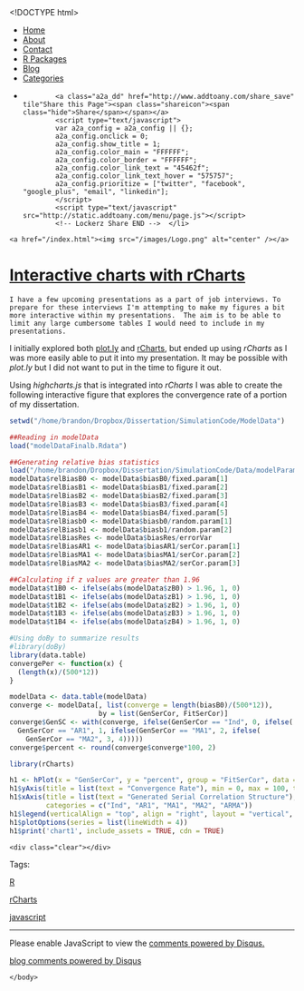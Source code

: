 <!DOCTYPE html>
<html>
  <head>
    <meta charset="utf-8">
    <title>Interactive charts with rCharts</title>
    <meta name="author" content="Brandon LeBeau" />
   <link rel="alternate" type="application/rss+xml" title="Educate-R" href="http://educate-r.org/feed.xml">
    <link rel="stylesheet" type="text/css" href="/stylesheets/newstyle.css">
    <link rel="stylesheet" href="/stylesheets/xcodeDkGrey.css">
    <script type='text/javascript' src="/stylesheets/highlight.pack.js"></script>
<script type='text/javascript'>
  (function(i,s,o,g,r,a,m){i['GoogleAnalyticsObject']=r;i[r]=i[r]||function(){
  (i[r].q=i[r].q||[]).push(arguments)},i[r].l=1*new Date();a=s.createElement(o),
  m=s.getElementsByTagName(o)[0];a.async=1;a.src=g;m.parentNode.insertBefore(a,m)
  })(window,document,'script','//www.google-analytics.com/analytics.js','ga');

  ga('create', 'UA-43425299-1', 'auto');
  ga('send', 'pageview');

</script>
   </head>

  <body>
    <script>hljs.initHighlightingOnLoad();</script>

 <div id="navigation">
  <ul>
  <li><a href="/index.html">Home</a></li>
  <li><a href="/about.html">About</a></li>
  <li><a href="/contact.html">Contact</a></li>
  <li><a href="/projects.html">R Packages</a></li>
  <li><a href="/blog.html">Blog</a></li>
  <li><a href="/tags.html">Categories</a></li>
  <li>         <!-- Lockerz Share BEGIN -->
            <a class="a2a_dd" href="http://www.addtoany.com/share_save" tile"Share this Page"><span class="shareicon"><span class="hide">Share</span></span></a>
            <script type="text/javascript">
            var a2a_config = a2a_config || {};
            a2a_config.onclick = 0;
            a2a_config.show_title = 1;
            a2a_config.color_main = "FFFFFF";
            a2a_config.color_border = "FFFFFF";
            a2a_config.color_link_text = "45462f";
            a2a_config.color_link_text_hover = "575757";
            a2a_config.prioritize = ["twitter", "facebook",  "google_plus", "email", "linkedin"];
            </script>
            <script type="text/javascript" src="http://static.addtoany.com/menu/page.js"></script>
            <!-- Lockerz Share END -->  </li>
  </ul>
  </div>
  <div id="headerimg">
    <a href="/index.html"><img src="/images/Logo.png" alt="center" /></a>
  </div>
  <div class="content">
  <div class="blog">
   <!-- <h2>Interactive charts with rCharts</h2> -->
     <div class="full">
  <h1 class="entry-title">
    <a href="/Rmd/2014-02-14-rcharts.Rmd" title="Interactive charts with rCharts" rel="bookmark">Interactive charts with rCharts</a>
  </h1>
  <div class="entry-content full-content">
    I have a few upcoming presentations as a part of job interviews. To prepare for these interviews I'm attempting to make my figures a bit more interactive within my presentations.  The aim is to be able to limit any large cumbersome tables I would need to include in my presentations.

I initially explored both [plot.ly](http://plot.ly) and [rCharts](http://ramnathv.github.io/rCharts/), but ended up using *rCharts* as I was more easily able to put it into my presentation.  It may be possible with *plot.ly* but I did not want to put in the time to figure it out.

Using *highcharts.js* that is integrated into *rCharts* I was able to create the following interactive figure that explores the convergence rate of a portion of my dissertation.

```r
setwd("/home/brandon/Dropbox/Dissertation/SimulationCode/ModelData")

##Reading in modelData
load("modelDataFinalb.Rdata")

##Generating relative bias statistics
load("/home/brandon/Dropbox/Dissertation/SimulationCode/Data/modelParams3.Rdata")
modelData$relBiasB0 <- modelData$biasB0/fixed.param[1]
modelData$relBiasB1 <- modelData$biasB1/fixed.param[2]
modelData$relBiasB2 <- modelData$biasB2/fixed.param[3]
modelData$relBiasB3 <- modelData$biasB3/fixed.param[4]
modelData$relBiasB4 <- modelData$biasB4/fixed.param[5]
modelData$relBiasb0 <- modelData$biasb0/random.param[1]
modelData$relBiasb1 <- modelData$biasb1/random.param[2]
modelData$relBiasRes <- modelData$biasRes/errorVar
modelData$relBiasAR1 <- modelData$biasAR1/serCor.param[1]
modelData$relBiasMA1 <- modelData$biasMA1/serCor.param[2]
modelData$relBiasMA2 <- modelData$biasMA2/serCor.param[3]

##Calculating if z values are greater than 1.96
modelData$t1B0 <- ifelse(abs(modelData$zB0) > 1.96, 1, 0)
modelData$t1B1 <- ifelse(abs(modelData$zB1) > 1.96, 1, 0)
modelData$t1B2 <- ifelse(abs(modelData$zB2) > 1.96, 1, 0)
modelData$t1B3 <- ifelse(abs(modelData$zB3) > 1.96, 1, 0)
modelData$t1B4 <- ifelse(abs(modelData$zB4) > 1.96, 1, 0)

#Using doBy to summarize results
#library(doBy)
library(data.table)
convergePer <- function(x) {
  (length(x)/(500*12))
}

modelData <- data.table(modelData)
converge <- modelData[, list(converge = length(biasB0)/(500*12)), 
                      by = list(GenSerCor, FitSerCor)]
converge$GenSC <- with(converge, ifelse(GenSerCor == "Ind", 0, ifelse(
  GenSerCor == "AR1", 1, ifelse(GenSerCor == "MA1", 2, ifelse(
    GenSerCor == "MA2", 3, 4)))))
converge$percent <- round(converge$converge*100, 2)
```

```r
library(rCharts)

h1 <- hPlot(x = "GenSerCor", y = "percent", group = "FitSerCor", data = converge)
h1$yAxis(title = list(text = "Convergence Rate"), min = 0, max = 100, tickInterval = 10)
h1$xAxis(title = list(text = "Generated Serial Correlation Structure"),
         categories = c("Ind", "AR1", "MA1", "MA2", "ARMA"))
h1$legend(verticalAlign = "top", align = "right", layout = "vertical", title = list(text = "Fitted SC"))
h1$plotOptions(series = list(lineWidth = 4))
h1$print('chart1', include_assets = TRUE, cdn = TRUE)
```


    <div class="clear"></div>
  </div>
  <p class="alt-font tight">
    Tags:&nbsp;
    
    <a href="/tags.html#R-ref" >R</a>
    
    <a href="/tags.html#rCharts-ref" >rCharts</a>
    
    <a href="/tags.html#javascript-ref" >javascript</a>
    
  </p>
  <p class="by-line">
    <span class="date full-date">
      <abbr class="published" title=""></abbr>
    </span>
  </p>
  <div class="clear"></div>
</div>
<div class="rule">
  <hr/>
</div>

<div id="disqus_thread"></div>
<script type="text/javascript">
  var disqus_shortname = 'rjourney';

  var disqus_url = "http://lebebr01.github.com/Rmd/2014-02-14-rcharts.Rmd";

  (function() {
      var dsq = document.createElement('script'); dsq.type = 'text/javascript'; dsq.async = true;
      dsq.src = 'http://' + disqus_shortname + '.disqus.com/embed.js';
      (document.getElementsByTagName('head')[0] || document.getElementsByTagName('body')[0]).appendChild(dsq);
  })();
</script>
<noscript>Please enable JavaScript to view the <a href="http://disqus.com/?ref_noscript">comments powered by Disqus.</a></noscript>
<a href="http://disqus.com" class="dsq-brlink">blog comments powered by <span class="logo-disqus">Disqus</span></a>




  </div>
  </div>  
    </body>
</html>
